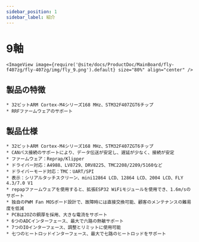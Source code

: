 ```yaml
---
sidebar_position: 1
sidebar_label: 紹介
---
```




# 9軸

    <ImageView image={require('@site/docs/ProductDoc/MainBoard/fly-f407zg/fly-407zg/img/fly_9.png').default} size="80%" align="center" />

## 製品の特徴

    * 32ビットARM Cortex-M4シリーズ168 MHz、STM32F407ZGT6チップ
    * RRFファームウェアのサポート



## 製品仕様

    * 32ビットARM Cortex-M4シリーズ168 MHz、STM32F407ZGT6チップ
    * CANバス接続のサポートにより、データ伝送が安定し、遅延が少なく、接続が安定
    * ファームウェア：Reprap/Klipper
    * ドライバー対応：A4988、LV8729、DRV8225、TMC2208/2209/5160など
    * ドライバーモード対応：TMC：UART/SPI
    * 表示：シリアルタッチスクリーン、mini12864 LCD、12864 LCD、2004 LCD、FLY 4.3/7.0 V1
    * repapファームウェアを使用すると、拡張ESP32 WiFiモジュールを使用でき、1.6m/sのサポート
    * 独自のPWM Fan MOSボード設計で、故障時には直接交換可能、顧客のメンテナンスの難易度を低減
    * PCBは2OZの銅厚を採用、大きな電流をサポート
    * 6つのADCインターフェース、最大で六路の熱敏サポート
    * 7つのIOインターフェース、調整とリミットに使用可能
    * 七つのヒートロッドインターフェース、最大で七路のヒートロッドをサポート

